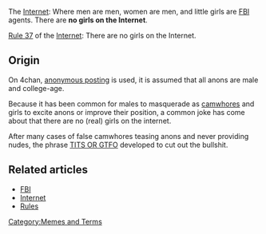 The [[Internet]]: Where men are men, women are men, and little girls are [[FBI]] agents. There are '''no girls on the Internet'''.

[[Rule 37]] of the [[Internet]]: There are no girls on the Internet.

==Origin==

On 4chan, [[anonymous posting]] is used, it is assumed that all anons are male and college-age. 

Because it has been common for males to masquerade as [[camwhores]] and girls to excite anons or improve their position, a common joke has come about that there are no (real) girls on the internet.

After many cases of false camwhores teasing anons and never providing nudes, the phrase [[TITS OR GTFO]] developed to cut out the bullshit.

== Related articles ==
* [[FBI]]
* [[Internet]]
* [[Rules]]

[[Category:Memes and Terms]]
